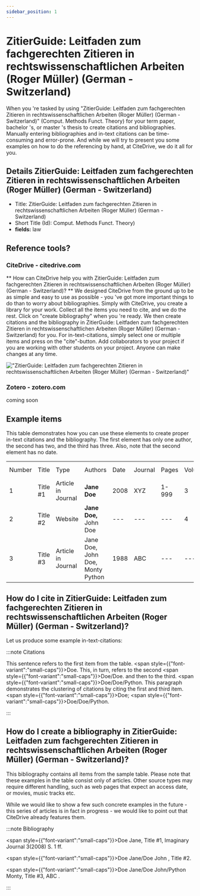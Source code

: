 ```yaml
---
sidebar_position: 1
---
```


# ZitierGuide: Leitfaden zum fachgerechten Zitieren in rechtswissenschaftlichen Arbeiten (Roger Müller) (German - Switzerland)

When you 're tasked by using "ZitierGuide: Leitfaden zum fachgerechten Zitieren in rechtswissenschaftlichen Arbeiten (Roger Müller) (German - Switzerland)" (Comput. Methods Funct. Theory) for your term paper, bachelor 's, or master 's thesis to create citations and bibliographies.
Manually entering bibliographies and in-text citations can be time-consuming and error-prone. And while we will try to present you some examples on how to do the referencing by hand, at CiteDrive, we do it all for you.

## Details  ZitierGuide: Leitfaden zum fachgerechten Zitieren in rechtswissenschaftlichen Arbeiten (Roger Müller) (German - Switzerland)
* Title: ZitierGuide: Leitfaden zum fachgerechten Zitieren in rechtswissenschaftlichen Arbeiten (Roger Müller) (German - Switzerland)
* Short Title (Id): Comput. Methods Funct. Theory)
* **fields:** law

## Reference tools?
### CiteDrive - citedrive.com
** How can CiteDrive help you with ZitierGuide: Leitfaden zum fachgerechten Zitieren in rechtswissenschaftlichen Arbeiten (Roger Müller) (German - Switzerland)? **
We designed CiteDrive from the ground up to be as simple and easy to use as possible - you 've got more important things to do than to worry about bibliographies. Simply with CiteDrive, you create a library for your work. Collect all the items you need to cite, and we do the rest. Click on "create bibliography" when you 're ready. We then create citations and the bibliography in ZitierGuide: Leitfaden zum fachgerechten Zitieren in rechtswissenschaftlichen Arbeiten (Roger Müller) (German - Switzerland) for you. For in-text-citations, simply select one or multiple items and press on the "cite"-button. Add collaborators to your project if you are working with other students on your project. Anyone can make changes at any time.


!["ZitierGuide: Leitfaden zum fachgerechten Zitieren in rechtswissenschaftlichen Arbeiten (Roger Müller) (German - Switzerland)"](images/zitierguide-leitfaden-zum-fachgerechten-zitieren-in-rechtswissenschaftlichen-arbeiten-roger-muller-german--switzerland.svg "Choose ZitierGuide: Leitfaden zum fachgerechten Zitieren in rechtswissenschaftlichen Arbeiten (Roger Müller) (German - Switzerland) in the CiteDrive App")

### Zotero - zotero.com

coming soon

## Example items

This table demonstrates how you can use these elements to create proper in-text citations and the bibliography. The first element has only one author, the second has two, and the third has three. Also, note that the second element has no date.


<table>
  <tr>
   <td>Number
   </td>
   <td>Title
   </td>
   <td>Type
   </td>
   <td>Authors
   </td>
   <td>Date
   </td>
   <td>Journal
   </td>
   <td>Pages
   </td>
   <td>Volume
   </td>
   <td>Issue
   </td>
   <td>Access Date
   </td>
  </tr>
  <tr>
   <td>1
   </td>
   <td>Title #1
   </td>
   <td>Article in Journal
   </td>
   <td><strong>Jane Doe</strong>
   </td>
   <td>2008
   </td>
   <td>XYZ
   </td>
   <td>1-999
   </td>
   <td>3
   </td>
   <td>2
   </td>
   <td>--
   </td>
  </tr>
  <tr>
   <td>
2
   </td>
   <td>Title #2
   </td>
   <td>Website
   </td>
   <td><strong>Jane Doe, </strong>John Doe
   </td>
   <td>---
   </td>
   <td>---
   </td>
   <td>---
   </td>
   <td>4
   </td>
   <td>---
   </td>
   <td>2020-05-01
   </td>
  </tr>
  <tr>
   <td>3
   </td>
   <td>Title #3
   </td>
   <td>Article in Journal
   </td>
   <td>Jane Doe, John Doe, Monty Python
   </td>
   <td>1988
   </td>
   <td>ABC
   </td>
   <td>---
   </td>
   <td>---
   </td>
   <td>16
   </td>
   <td>---
   </td>
  </tr>
</table>



## How do I cite in  ZitierGuide: Leitfaden zum fachgerechten Zitieren in rechtswissenschaftlichen Arbeiten (Roger Müller) (German - Switzerland)?

Let us produce some example in-text-citations:

:::note Citations


This sentence refers to the first item from the table. <span style={{"font-variant":"small-caps"}}>Doe</span>. This, in turn, refers to the second <span style={{"font-variant":"small-caps"}}>Doe/Doe</span>.
and then to the third.  <span style={{"font-variant":"small-caps"}}>Doe/Doe/Python</span>.
This paragraph demonstrates the clustering of citations by citing the first and third item. <span style={{"font-variant":"small-caps"}}>Doe</span>; <span style={{"font-variant":"small-caps"}}>Doe/Doe/Python</span>.

:::

## How do I create a bibliography in ZitierGuide: Leitfaden zum fachgerechten Zitieren in rechtswissenschaftlichen Arbeiten (Roger Müller) (German - Switzerland)?

This bibliography contains all items from the sample table. Please note that these examples in the table consist only of articles. Other source types may require different handling, such as web pages that expect an access date, or movies, music tracks etc.

While we would like to show a few such concrete examples in the future - this series of articles is in fact in progress - we would like to point out that CiteDrive already features them.

:::note Bibliography

<span style={{"font-variant":"small-caps"}}>Doe Jane</span>, Title #1, Imaginary Journal  3(2008) S. 1 ff.

<span style={{"font-variant":"small-caps"}}>Doe Jane/Doe John </span>, Title #2.

<span style={{"font-variant":"small-caps"}}>Doe Jane/Doe John/Python Monty</span>, Title #3, ABC .



:::


        